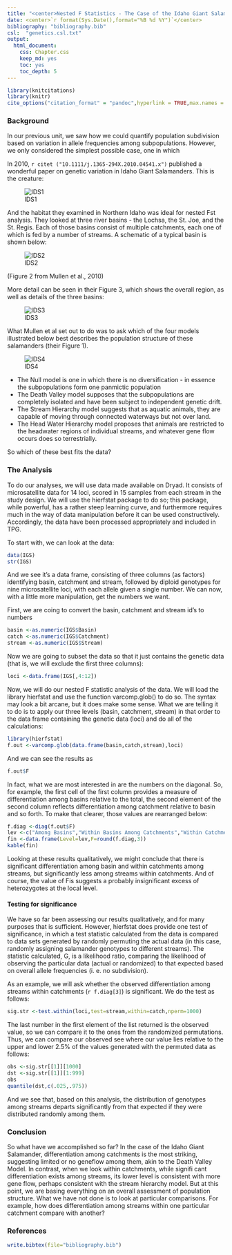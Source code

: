 ```yaml
---
title: "<center>Nested F Statistics - The Case of the Idaho Giant Salamander</center>"
date: <center>`r format(Sys.Date(),format="%B %d %Y")`</center>
bibliography: "bibliography.bib"
csl:  "genetics.csl.txt"
output:
  html_document:
    css: Chapter.css
    keep_md: yes
    toc: yes
    toc_depth: 5
---
```


```r
library(knitcitations)
library(knitr)
cite_options("citation_format" = "pandoc",hyperlink = TRUE,max.names = 2)
```
### Background

In our previous unit, we saw how we could quantify population subdivision based on variation in allele frequencies among subpopulations. However, we only considered the simplest possible case, one in which 

In 2010, `r citet ("10.1111/j.1365-294X.2010.04541.x")` published a wonderful paper on genetic variation in Idaho Giant Salamanders.  This is the creature:

![IDS1](https://dl.dropboxusercontent.com/u/9752688/QPopgen/figs/IDS.jpeg)

And the habitat they examined in Northern Idaho was ideal for nested Fst analysis.  They looked at three river basins - the Lochsa, the St. Joe, and the St. Regis.  Each of those basins consist of multiple catchments, each one of which is fed by a number of streams.  A schematic of a typical basin is shown below:

![IDS2](https://dl.dropboxusercontent.com/u/9752688/QPopgen/figs/IDS2.png)

(Figure 2 from Mullen et al., 2010)

More detail can be seen in their Figure 3, which shows the overall region, as well as details of the three basins:

![IDS3](https://dl.dropboxusercontent.com/u/9752688/QPopgen/figs/IDSfig3.gif)

What Mullen et al set out to do was to ask which of the four models illustrated below best describes the population structure of these salamanders (their Figure 1).

![IDS4](https://dl.dropboxusercontent.com/u/9752688/QPopgen/figs/IDS1a.png)

* The Null model is one in which there is no diversification - in essence the subpopulations form one panmictic population
* The Death Valley model supposes that the subpopulations are completely isolated and have been subject to independent genetic drift.
* The Stream Hierarchy model suggests that as aquatic animals, they are capable of moving through connected waterways but not over land.
*  The Head Water Hierarchy model proposes that animals are restricted to the headwater regions of individual streams, and whatever gene flow occurs does so terrestrially.

So which of these best fits the data?

### The Analysis

To do our analyses, we will use data made available on Dryad.  It consists of microsatellite data for 14 loci, scored in 15 samples from each stream in the study design.  We will use the hierfstat package to do so; this package, while powerful, has a rather steep learning curve, and furthermore requires much in the way of data manipulation before it can be used constructively.  Accordingly, the data have been processed appropriately and included in TPG.

To start with, we can look at the data:

```r
data(IGS)
str(IGS)
```

And we see it's a data frame, consisting of three columns (as factors) identifying basin, catchment and stream, followed by diploid genotypes for nine microsatellite loci, with each allele given a single number.  We can now, with a little more manipulation, get the numbers we want.

First, we are coing to convert the basin, catchment and stream id's to numbers
```r
basin <-as.numeric(IGS$Basin)
catch <-as.numeric(IGS$Catchment)
stream <-as.numeric(IGS$Stream)
```
Now we are going to subset the data so that it just contains the genetic data (that is, we will exclude the first three columns):
```r
loci <-data.frame(IGS[,4:12])
```
Now, we will do our nested F statistic analysis of the data. We will load the library hierfstat and use the function varcomp.glob() to do so.  The syntax may look a bit arcane, but it does make some sense.  What we are telling it to do is to apply our three levels (basin, catchment, stream) in that order to the data frame containing the genetic data (loci) and do all of the calculations:

```r
library(hierfstat)
f.out <-varcomp.glob(data.frame(basin,catch,stream),loci)
```
And we can see the results as
```r
f.out$F
```
In fact, what we are most interested in are the numbers on the diagonal.  So, for example, the first cell of the first column provides a measure of differentiation among basins relative to the total, the second element of the second column reflects differentiation among catchment relative to basin and so forth.  To make that clearer, those values are rearranged below:

```r
f.diag <-diag(f.out$F)
lev <-c("Among Basins","Within Basins Among Catchments","Within Catchments among Streams","Within Streams (Fis)")
fin <-data.frame(Level=lev,F=round(f.diag,3))
kable(fin)
```

Looking at these results qualitatively, we might conclude that there is significant differentiation among basin and within catchments among streams, but significantly less among streams within catchments.  And of course, the value of Fis suggests a probably insignificant excess of heterozygotes at the local level.


#### Testing for significance

We have so far been assessing our results qualitatively, and for many purposes that is sufficient.  However, hierfstat does provide one test of significance, in which a test statistic calculated from the data is compared to data sets generated by randomly permuting the actual data (in this case, randomly assigning salamander genotypes to different streams).  The statistic calculated, G, is a likelihood ratio, comparing the likelihood of observing the particular data (actual or randomized) to that expected based on overall allele frequencies (i. e. no subdivision).  

As an example, we will ask whether the observed differentiation among streams within catchments (`r f.diag[3]`) is significant.  We do the test as follows:
```r
sig.str <-test.within(loci,test=stream,within=catch,nperm=1000)
```
The last number in the first element of the list returned is the observed value, so we can compare it to the ones from the randomized permutations.  Thus, we can compare our observed see where our value lies relative to the upper and lower 2.5% of the values generated with the permuted data as follows:
```r

obs <-sig.str[[1]][1000]
dst <-sig.str[[1]][1:999]
obs
quantile(dst,c(.025,.975))
```
And we see that, based on this analysis, the distribution of genotypes among streams departs significantly from that expected if they were distributed randomly among them.

### Conclusion

So what have we accomplished so far? In the case of the Idaho Giant Salamander, differentiation among catchments is the most striking, suggesting limited or no geneflow among them, akin to the Death Valley Model.  In contrast, when we look within catchments, while signifi cant differentiation exists among streams, its lower level is consistent with more gene flow, perhaps consistent with the stream hierarchy model.  But at this point, we are basing everything on an overall assessment of population structure.  What we have not done is to look at particular comparisons.  For example, how does differentiation among streams within one particular catchment compare with another?   

### References

```r
write.bibtex(file="bibliography.bib")
```
